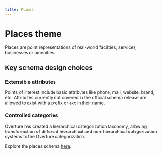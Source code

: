```yaml
---
title: Places
---
```


# Places theme

Places are point representations of real-world facilities, services, businesses or amenities.

## Key schema design choices

### Extensible attributes
Points of interest include basic attributes like phone, mail, website, brand, etc. Attributes currently not covered in the official schema release are allowed to exist with a prefix or `ext` in their name. 

### Controlled categories
Overture has created a hierarchical categorization taxonomy, allowing transformation of different hierarchical and non-hierarchical categorization systems to the Overture categorization. 

Explore the places schema [here](/reference/places/place).
